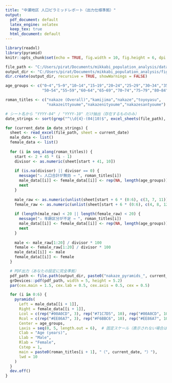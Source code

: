 ```yaml
---
title: "中瀬地区 人口ピラミッドレポート（出力仕様準拠）"
output:
  pdf_document: default
  latex_engine: xelatex
  keep_tex: true
  html_document: default
---
```


```r
library(readxl)
library(pyramid)
knitr::opts_chunk$set(echo = TRUE, fig.width = 10, fig.height = 6, dpi = 300)

file_path <- "C:/Users/pirat/Documents/mikkabi_population_analysis/data/processed/nakaze_population_combined.xlsx"
output_dir <- "C:/Users/pirat/Documents/mikkabi_population_analysis/figures/pyramid/中瀬地区"
dir.create(output_dir, recursive = TRUE, showWarnings = FALSE)

age_groups <- c("0~4","5~9","10~14","15~19","20~24","25~29","30~34","35~39","40~44","45~49",
                "50~54","55~59","60~64","65~69","70~74","75~79","80~84","85~89","90~94","95~")

roman_titles <- c("nakaze (Overall)","kamijima","nakaze","toyoyasu",
                  "nakazeittyoume","nakazenityoume","nakazesantyoume")

# シート名から "YYYY-04" / "YYYY-10" だけ抽出（存在するもののみ）
date_strings <- sort(grep("^\\d{4}-(04|10)$", excel_sheets(file_path), value = TRUE))
```

```r
for (current_date in date_strings) {
  sheet <- read_excel(file_path, sheet = current_date)
  male_data <- list()
  female_data <- list()
  
  for (i in seq_along(roman_titles)) {
    start <- 2 + 45 * (i - 1)
    divisor <- as.numeric(sheet[start + 41, 10])
    
    if (is.na(divisor) || divisor == 0) {
      message("⚠️ 人口合計が無効 → ", roman_titles[i])
      male_data[[i]] <- female_data[[i]] <- rep(NA, length(age_groups))
      next
    }
    
    male_raw <- as.numeric(unlist(sheet[start + 6 * (0:6), c(3, 7, 11)]))
    female_raw <- as.numeric(unlist(sheet[start + 6 * (0:6), c(4, 8, 12)]))
    
    if (length(male_raw) < 20 || length(female_raw) < 20) {
      message("⚠️ 年齢区分が不足 → ", roman_titles[i])
      male_data[[i]] <- female_data[[i]] <- rep(NA, length(age_groups))
      next
    }
    
    male <- male_raw[1:20] / divisor * 100
    female <- female_raw[1:20] / divisor * 100
    male_data[[i]] <- male
    female_data[[i]] <- female
  }

  # PDF出力（あなたの設定に完全準拠）
  pdf_path <- file.path(output_dir, paste0("nakaze_pyramids_", current_date, ".pdf"))
  grDevices::pdf(pdf_path, width = 5, height = 5.2)
  par(cex.main = 1.5, cex.lab = 0.5, cex.axis = 0.5, cex = 0.5)

  for (i in 0:6) {
    pyramids(
      Left = male_data[[i + 1]],
      Right = female_data[[i + 1]],
      Lcol = c(rep("#00A0CD", 3), rep("#71C7D5", 10), rep("#00A0CD", 10)),
      Rcol = c(rep("#EE86A7", 3), rep("#F6BBC6", 10), rep("#EE86A7", 10)),
      Center = age_groups,
      Laxis = seq(0, 5, length.out = 6),  # 固定スケール（表示されない場合は調整可能）
      Clab = "Age (years)",
      Llab = "Male",
      Rlab = "Female",
      Cstep = 1,
      main = paste0(roman_titles[i + 1], "（", current_date, "）"),
      lwd = 10
    )
  }
  dev.off()
}
```